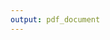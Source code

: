 ```yaml
---
output: pdf_document
---
```


```{=tex}
  \thispagestyle{plain}
  \centering

  \authorName
  
  \vfill
  
  {
    \fontfamily{cmss}
    \selectfont
    \large
    \textbf{\thesisTitle}
  }

  \vfill
  
  \fontfamily{lmr}
  \selectfont
  
  \begin{adjustwidth}{10cm}{0cm}

  \courseDetails

  \end{adjustwidth}

  \vfill

  \justify{Trabalho aprovado. \cityDate:}

  \vfill

  \begin{center}
  
  {
    \rule{6.5cm}{0.1mm}
    
    \textbf{\advisor}
    
    Orientador
  }

  {
    \rule{6.5cm}{0.1mm}

    \textbf{Nome do professor}
    
    Convidado 1
  }

  {
    \rule{6.5cm}{0.1mm}
    
    \textbf{Nome do professor}
    
    Convidado 2
  }

  {
    \rule{6.5cm}{0.1mm}
    
    \textbf{Nome do professor}
    
    Convidado 3 
  }

  \end{center}

  \jumpTwoPages
```
